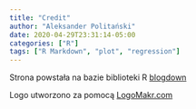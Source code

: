 ```yaml
---
title: "Credit"
author: "Aleksander Politański"
date: 2020-04-29T23:31:14-05:00
categories: ["R"]
tags: ["R Markdown", "plot", "regression"]
---
```


Strona powstała na bazie biblioteki R [blogdown](https://github.com/rstudio/blogdown)

Logo utworzono za pomocą [LogoMakr.com](https://logomakr.com)
